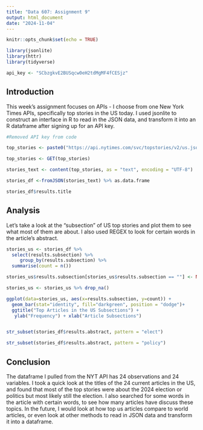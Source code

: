 ```yaml
---
title: "Data 607: Assignment 9"
output: html_document
date: "2024-11-04"
---
```


```r
knitr::opts_chunk$set(echo = TRUE)

library(jsonlite)
library(httr)
library(tidyverse)

api_key <- "SCbzgkvE2BUSqcw0eH2tdMgMF4fCESjz"
```

## Introduction

This week's assignment focuses on APIs - I choose from one New York Times APIs, specifically top stories in the US today. I used jsonlite to construct an interface in R to read in the JSON data, and transform it into an R dataframe after signing up for an API key.

```r
#Removed API key from code

top_stories <- paste0("https://api.nytimes.com/svc/topstories/v2/us.json?api-key=", api_key)

top_stories <- GET(top_stories)

stories_text <- content(top_stories, as = "text", encoding = "UTF-8")

stories_df <-fromJSON(stories_text) %>% as.data.frame

stories_df$results.title

```


## Analysis 
Let's take a look at the "subsection" of US top stories and plot them to see what most of them are about. I also used REGEX to look for certain words in the article's abstract.

```r
stories_us <- stories_df %>%
  select(results.subsection) %>%
     group_by(results.subsection) %>%
  summarise(count = n())

stories_us$results.subsection[stories_us$results.subsection == ""] <- NA

stories_us <- stories_us %>% drop_na()

ggplot(data=stories_us, aes(x=results.subsection, y=count)) +
  geom_bar(stat="identity", fill="darkgreen", position = "dodge")+
  ggtitle("Top Articles in the US Subsections") +
   ylab("Frequency") + xlab("Article Subsections")


str_subset(stories_df$results.abstract, pattern = "elect")

str_subset(stories_df$results.abstract, pattern = "policy")
```
## Conclusion

The dataframe I pulled from the NYT API has 24 observations and 24 variables. I took a quick look at the titles of the 24 current articles in the US, and found that most of the top stories were about the 2024 election or politics but most likely still the election. I also searched for some words in the article with certain words, to see how many articles have discuss these topics. In the future, I would look at how top us articles compare to world articles, or even look at other methods to read in JSON data and transform it into a dataframe.